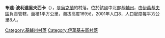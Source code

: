{{coord|51|1|5|N|29|33|50|E|scale:30000|display=title}}

'''布達-波利達里夫西卡'''（{{lang-uk|Буда-Полідарівська}}），是[[烏克蘭|烏克蘭]]的村落，位於該國中北部[[基輔州|基輔州]]，由[[伊萬基夫區|伊萬基夫區]]負責管轄，面積1平方公里，海拔高度169米，2001年人口8，人口密度每平方公里8人。

{{DEFAULTSORT:Буда-Полідарівська}}
[[Category:基輔州村落|Category:基輔州村落]]
[[Category:伊萬基夫區村落|Category:伊萬基夫區村落]]


{{Kiev-geo-stub}}